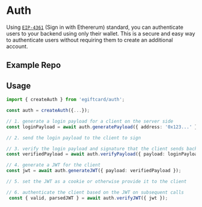 
# Auth

Using [`EIP-4361`](https://eips.ethereum.org/EIPS/eip-4361) (Sign in with Ethererum) standard, you can authenticate users to your backend using only their wallet. This is a secure and easy way to authenticate users without requiring them to create an additional account.

## Example Repo

<OpenSourceCard
	title="Auth + Next.js"
	href="https://github.com/egiftcard-example/egiftcard-auth-next"
	description="A working example of Auth + Next.js"
/>

## Usage

```ts
import { createAuth } from 'egiftcard/auth';

const auth = createAuth({...});

// 1. generate a login payload for a client on the server side
const loginPayload = await auth.generatePayload({ address: '0x123...' });

// 2. send the login payload to the client to sign

// 3. verify the login payload and signature that the client sends back later
const verifiedPayload = await auth.verifyPayload({ payload: loginPayload, signature: '0x123...' });

// 4. generate a JWT for the client
const jwt = await auth.generateJWT({ payload: verifiedPayload });

// 5. set the JWT as a cookie or otherwise provide it to the client

// 6. authenticate the client based on the JWT on subsequent calls
 const { valid, parsedJWT } = await auth.verifyJWT({ jwt });
```
